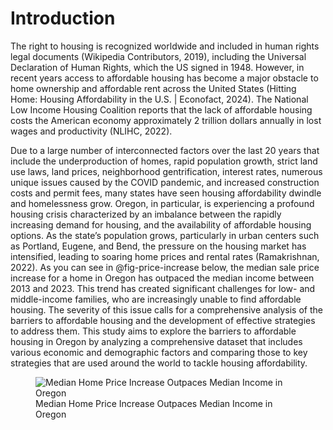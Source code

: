 # Introduction

The right to housing is recognized worldwide and included in human
rights legal documents (Wikipedia Contributors, 2019), including the
Universal Declaration of Human Rights, which the US signed in 1948.
However, in recent years access to affordable housing has become a major
obstacle to home ownership and affordable rent across the United
States (Hitting Home: Housing Affordability in the U.S. | Econofact, 2024).
The National Low Income Housing Coalition reports that the lack of
affordable housing costs the American economy approximately 2 trillion dollars
annually in lost wages and productivity (NLIHC, 2022).


Due to a large number of interconnected factors over the last 20 years
that include the underproduction of homes, rapid population growth, strict land use laws, land prices,
neighborhood gentrification, interest rates, numerous unique issues
caused by the COVID pandemic, and increased construction costs and
permit fees, many states have seen housing affordability dwindle and
homelessness grow.  Oregon, in particular, is experiencing a profound housing crisis
characterized by an imbalance between the rapidly increasing demand for
housing, and the availability of affordable housing options. As the
state’s population grows, particularly in urban centers such as
Portland, Eugene, and Bend, the pressure on the housing market has
intensified, leading to soaring home prices and rental rates (Ramakrishnan, 2022). As you can see in
@fig-price-increase below, the median sale price increase for a home in Oregon has outpaced the median income between 2013 and 2023. 
This trend has created significant challenges for low- and middle-income families,
who are increasingly unable to find affordable housing. The severity of
this issue calls for a comprehensive analysis of the barriers to
affordable housing and the development of effective strategies to
address them.  This study aims to explore the barriers to affordable housing in Oregon by analyzing a comprehensive dataset that includes various economic 
and demographic factors and comparing those to key strategies that are used around the world to tackle housing affordability.   

![Median Home Price Increase Outpaces Median Income in Oregon](images/sale_price_income_increase.png){#fig-price-increase}